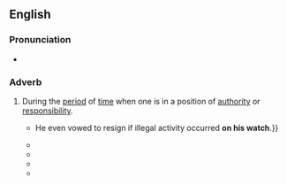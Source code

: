==English==

===Pronunciation===
* {{audio|en|En-au-on one's watch.ogg|Audio (AU)}}

===Adverb===
{{head|en|adverb}}

# {{lb|en|chiefly|US|idiomatic}} During the [[period]] of [[time]] when one is in a position of [[authority]] or [[responsibility]].
#* {{quote-journal|en|date=Sep 30, 1991|author=Michael Duffy|archiveurl=https://web.archive.org/web/20160416133358/http://content.time.com/time/magazine/article/0,9171,973943-2,00.html|archivedate=2016-04-16|url=http://www.time.com/time/magazine/article/0,9171,973943-2,00.html|title=The CIA: See No Evil, Hear No Evil|work=Time|passage=[Robert] Gates emerged from the first week of hearings bearing only a few scratches. {{...}} He even vowed to resign if illegal activity occurred '''on his watch'''.}}
#* {{quote-journal|en|date=Feb 19, 2005|author=Amy Silvers|url=http://www.jsonline.com/story/index.aspx?id=303103|title=100 miles per hour for 102 years|work=Milwaukee Journal Sentinal|passage=Woods dismissed the idea that anyone could get away with election fraud '''on her watch'''.}}
#* {{quote-web|en|url=http://www.theguardian.com/world/2005/sep/22/iraq.iraq|title=Bush: Troops will not withdraw on my watch|date=2005-09-22|work=The Guardian|quotee={{w|George W. Bush}}|passage=President George Bush today insisted American forces would not withdraw from Iraq "'''on my watch'''" and give terrorists the chance "to claim an historic victory over the United States".}}
#* {{quote-web|en|url=http://www.theguardian.com/us-news/2018/jun/18/donald-trump-us-migrant-camp-border-separation|title=Trump says US will not be a 'migrant camp'|date=2018-06-19|quotee={{w|Donald Trump}}|author=Lauren Gambino|work=The Guardian|passage=“You look at what’s happening in Europe,” he continued, “you look at what’s happening in other places – we can’t allow that to happen to the United States. Not '''on my watch'''.”}}
#* {{quote-journal|en|date=2021 December 29|author=Stephen Roberts|title=Stories and facts behind railway plaques: Evesham (1870)|journal=RAIL|issue=947|page=59|text=[...] Fowler was responsible for a conservative small engine policy at the LMS, previously adopted on the Midland, which led to much double-heading - although the Royal Scot 4-6-0 express passenger locomotive was also introduced '''on his watch''' in 1928.}}